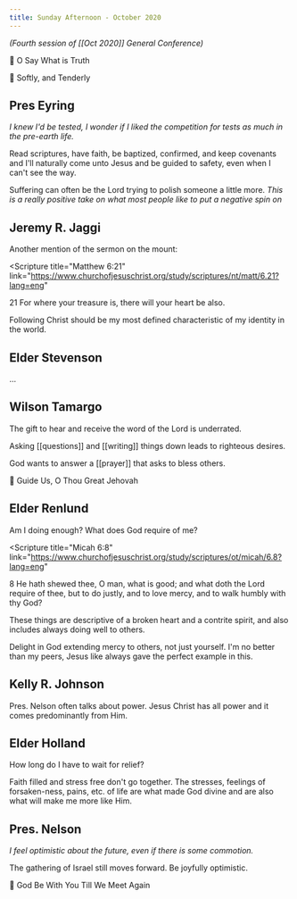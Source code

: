 ```yaml
---
title: Sunday Afternoon - October 2020
---
```


_(Fourth session of [[Oct 2020]] General Conference)_

🎵 O Say What is Truth

🎵 Softly, and Tenderly

## Pres Eyring

_I knew I'd be tested, I wonder if I liked the competition for tests as much in the pre-earth life._

Read scriptures, have faith, be baptized, confirmed, and keep covenants and I'll naturally come unto Jesus and be guided to safety, even when I can't see the way.

Suffering can often be the Lord trying to polish someone a little more. _This is a really positive take on what most people like to put a negative spin on_

## Jeremy R. Jaggi

Another mention of the sermon on the mount:

<Scripture
  title="Matthew 6:21"
  link="https://www.churchofjesuschrist.org/study/scriptures/nt/matt/6.21?lang=eng"
>
  21 For where your treasure is, there will your heart be also.
</Scripture>

Following Christ should be my most defined characteristic of my identity in the world.

## Elder Stevenson

...

## Wilson Tamargo

The gift to hear and receive the word of the Lord is underrated.

Asking [[questions]] and [[writing]] things down leads to righteous desires.

God wants to answer a [[prayer]] that asks to bless others.

🎵 Guide Us, O Thou Great Jehovah

## Elder Renlund

Am I doing enough? What does God require of me?

<Scripture
  title="Micah 6:8"
  link="https://www.churchofjesuschrist.org/study/scriptures/ot/micah/6.8?lang=eng"
>
  8 He hath shewed thee, O man, what is good; and what doth the Lord require of thee, but to do
  justly, and to love mercy, and to walk humbly with thy God?
</Scripture>

These things are descriptive of a broken heart and a contrite spirit, and also includes always doing well to others.

Delight in God extending mercy to others, not just yourself. I'm no better than my peers, Jesus like always gave the perfect example in this.

## Kelly R. Johnson

Pres. Nelson often talks about power. Jesus Christ has all power and it comes predominantly from Him.

## Elder Holland

How long do I have to wait for relief?

Faith filled and stress free don't go together. The stresses, feelings of forsaken-ness, pains, etc. of life are what made God divine and are also what will make me more like Him.

## Pres. Nelson

_I feel optimistic about the future, even if there is some commotion._

The gathering of Israel still moves forward. Be joyfully optimistic.

🎵 God Be With You Till We Meet Again
